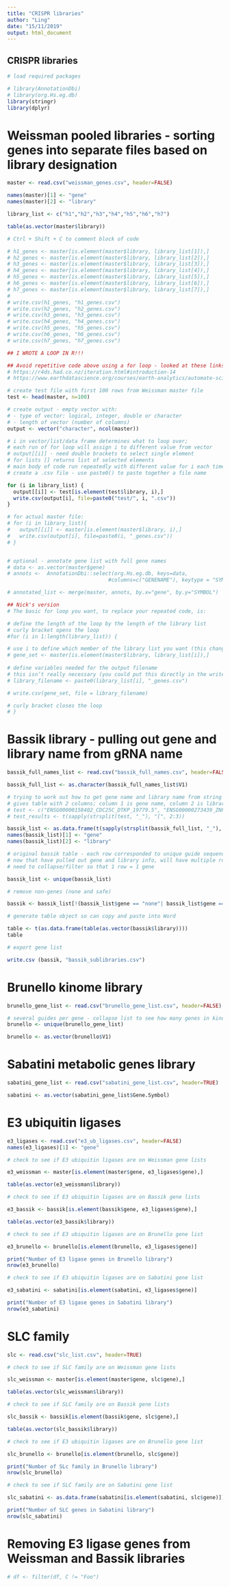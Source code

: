```yaml
---
title: "CRISPR libraries"
author: "Ling"
date: "15/11/2019"
output: html_document
---
```

## CRISPR libraries

```r
# load required packages

# library(AnnotationDbi)
# library(org.Hs.eg.db)
library(stringr)
library(dplyr)

```

# Weissman pooled libraries - sorting genes into separate files based on library designation 

```r

master <- read.csv("weissman_genes.csv", header=FALSE)

names(master)[1] <- "gene"
names(master)[2] <- "library"

library_list <- c("h1","h2","h3","h4","h5","h6","h7")

table(as.vector(master$library))

# Ctrl + Shift + C to comment block of code

# h1_genes <- master[is.element(master$library, library_list[1]),]
# h2_genes <- master[is.element(master$library, library_list[2]),]
# h3_genes <- master[is.element(master$library, library_list[3]),]
# h4_genes <- master[is.element(master$library, library_list[4]),]
# h5_genes <- master[is.element(master$library, library_list[5]),]
# h6_genes <- master[is.element(master$library, library_list[6]),]
# h7_genes <- master[is.element(master$library, library_list[7]),]
#
# write.csv(h1_genes, "h1_genes.csv")
# write.csv(h2_genes, "h2_genes.csv")
# write.csv(h3_genes, "h3_genes.csv")
# write.csv(h4_genes, "h4_genes.csv")
# write.csv(h5_genes, "h5_genes.csv")
# write.csv(h6_genes, "h6_genes.csv")
# write.csv(h7_genes, "h7_genes.csv")

## I WROTE A LOOP IN R!!!

## Avoid repetitive code above using a for loop - looked at these links:
# https://r4ds.had.co.nz/iteration.html#introduction-14
# https://www.earthdatascience.org/courses/earth-analytics/automate-science-workflows/create-for-loops-r/

# create test file with first 100 rows from Weissman master file
test <- head(master, n=100)

# create output - empty vector with:
# - type of vector: logical, integer, double or character
# - length of vector (number of columns)
output <- vector("character", ncol(master))

# i in vector/list/data frame determines what to loop over;
# each run of for loop will assign i to different value from vector
# output[[i]] - need double brackets to select single element
# for lists [] returns list of selected elements
# main body of code run repeatedly with different value for i each time
# create a .csv file - use paste0() to paste together a file name

for (i in library_list) {
  output[[i]] <- test[is.element(test$library, i),]
  write.csv(output[i], file=paste0("test/", i, ".csv"))
}

# for actual master file:
# for (i in library_list){
#   output[[i]] <- master[is.element(master$library, i),]
#   write.csv(output[i], file=paste0(i, "_genes.csv"))
# }


# optional - annotate gene list with full gene names
# data <- as.vector(master$gene)
# annots <-  AnnotationDbi::select(org.Hs.eg.db, keys=data,
                                 #columns=c("GENENAME"), keytype = "SYMBOL")

# annotated_list <- merge(master, annots, by.x="gene", by.y="SYMBOL")

## Nick's version
# The basic for loop you want, to replace your repeated code, is:

# define the length of the loop by the length of the library list
# curly bracket opens the loop
#for (i in 1:length(library_list)) {

# use i to define which member of the library list you want (this changes each loop)  
# gene_set <- master[is.element(master$library, library_list[i]),]
  
# define variables needed for the output filename
# this isn’t really necessary (you could put this directly in the write.csv command, but I think this way is easier to read)
# library_filename <- paste0(library_list[i], "_genes.csv")

# write.csv(gene_set, file = library_filename)

# curly bracket closes the loop
# }

```

# Bassik library - pulling out gene and library name from gRNA name

```r

bassik_full_names_list <- read.csv("bassik_full_names.csv", header=FALSE)

bassik_full_list <- as.character(bassik_full_names_list$V1)

# trying to work out how to get gene name and library name from string ...
# gives table with 2 columns; column 1 is gene name, column 2 is library type (have to transpose)
# test <- c("ENSG00000158402_CDC25C_DTKP_19779.5", "ENSG00000273439_ZNF8_GEEX_169811.1")
# test_results <- t(sapply(strsplit(test, "_"), "[", 2:3))

bassik_list <- as.data.frame(t(sapply(strsplit(bassik_full_list, "_"), "[", 2:3)))
names(bassik_list)[1] <- "gene"
names(bassik_list)[2] <- "library"

# original bassik table - each row corresponded to unique guide sequence, not gene. 
# now that have pulled out gene and library info, will have multiple rows with same gene name.
# need to collapse/filter so that 1 row = 1 gene

bassik_list <- unique(bassik_list)

# remove non-genes (none and safe)

bassik <- bassik_list[!(bassik_list$gene == "none"| bassik_list$gene == "safe"),]

# generate table object so can copy and paste into Word

table <- t(as.data.frame(table(as.vector(bassik$library))))
table

# export gene list

write.csv (bassik, "bassik_sublibraries.csv")

```
# Brunello kinome library

```r

brunello_gene_list <- read.csv("brunello_gene_list.csv", header=FALSE)

# several guides per gene - collapse list to see how many genes in kinome library
brunello <- unique(brunello_gene_list)

brunello <- as.vector(brunello$V1)

```

# Sabatini metabolic genes library

```r

sabatini_gene_list <- read.csv("sabatini_gene_list.csv", header=TRUE)

sabatini <- as.vector(sabatini_gene_list$Gene.Symbol)


```



# E3 ubiquitin ligases

```r

e3_ligases <- read.csv("e3_ub_ligases.csv", header=FALSE)
names(e3_ligases)[1] <- "gene"

# check to see if E3 ubiquitin ligases are on Weissman gene lists

e3_weissman <- master[is.element(master$gene, e3_ligases$gene),]

table(as.vector(e3_weissman$library))

# check to see if E3 ubiquitin ligases are on Bassik gene lists

e3_bassik <- bassik[is.element(bassik$gene, e3_ligases$gene),]

table(as.vector(e3_bassik$library))

# check to see if E3 ubiquitin ligases are on Brunello gene list

e3_brunello <- brunello[is.element(brunello, e3_ligases$gene)]

print("Number of E3 ligase genes in Brunello library") 
nrow(e3_brunello)

# check to see if E3 ubiquitin ligases are on Sabatini gene list

e3_sabatini <- sabatini[is.element(sabatini, e3_ligases$gene)]

print("Number of E3 ligase genes in Sabatini library") 
nrow(e3_sabatini)

```

# SLC family

``` r

slc <- read.csv("slc_list.csv", header=TRUE)

# check to see if SLC family are on Weissman gene lists

slc_weissman <- master[is.element(master$gene, slc$gene),]

table(as.vector(slc_weissman$library))

# check to see if SLC family are on Bassik gene lists

slc_bassik <- bassik[is.element(bassik$gene, slc$gene),]

table(as.vector(slc_bassik$library))

# check to see if E3 ubiquitin ligases are on Brunello gene list

slc_brunello <- brunello[is.element(brunello, slc$gene)]

print("Number of SLc family in Brunello library") 
nrow(slc_brunello)

# check to see if SLC family are on Sabatini gene list

slc_sabatini <- as.data.frame(sabatini[is.element(sabatini, slc$gene)])

print("Number of SLC genes in Sabatini library") 
nrow(slc_sabatini)

```

# Removing E3 ligase genes from Weissman and Bassik libraries

```r

# df <- filter(df, C != "Foo")

```
